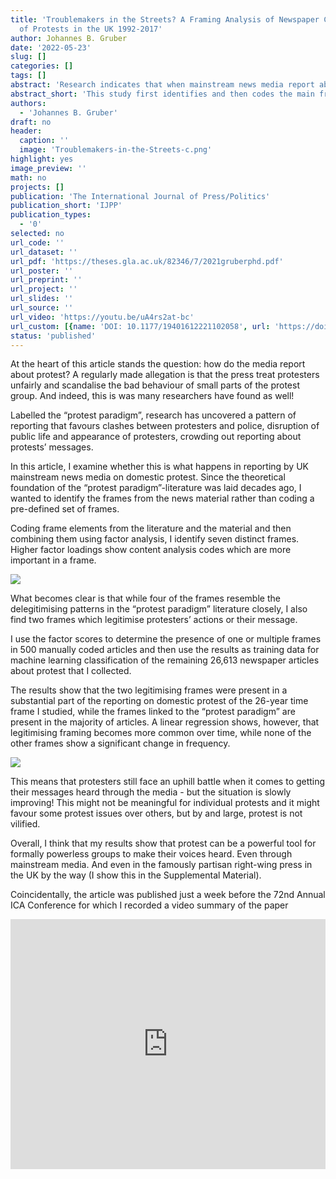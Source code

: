 ```yaml
---
title: 'Troublemakers in the Streets? A Framing Analysis of Newspaper Coverage
  of Protests in the UK 1992-2017'
author: Johannes B. Gruber
date: '2022-05-23'
slug: []
categories: []
tags: []
abstract: 'Research indicates that when mainstream news media report about demonstrations, protesters often face delegitimising coverage. This phenomenon, known as the "(journalistic) protest paradigm", is thought to be a default mindset that leads journalists to emphasize the method of protesters over their message. However, empirical work has so far limited itself to specific protest movements or events and only covers brief periods. This study first identifies and then codes the main frames in all reports about domestic protest in the United Kingdom.  Analysing data that covers eight national newspapers during a 26 year period (*N* = 27,496), I provide a more systematic understanding of how mainstream news media in liberal democracies report about protests. The analysis shows that a stable majority of articles uses frames linked to the *protest paradigm* throughout the time period. However, a substantial and growing number of articles employ legitimising frames --- either on their own or co-existing with delegitimising framing.'
abstract_short: 'This study first identifies and then codes the main frames in all reports about domestic protest in the United Kingdom. '
authors:
  - 'Johannes B. Gruber'
draft: no
header:
  caption: ''
  image: 'Troublemakers-in-the-Streets-c.png'
highlight: yes
image_preview: ''
math: no
projects: []
publication: 'The International Journal of Press/Politics'
publication_short: 'IJPP'
publication_types:
  - '0'
selected: no
url_code: ''
url_dataset: ''
url_pdf: 'https://theses.gla.ac.uk/82346/7/2021gruberphd.pdf'
url_poster: ''
url_preprint: ''
url_project: ''
url_slides: ''
url_source: ''
url_video: 'https://youtu.be/uA4rs2at-bc'
url_custom: [{name: 'DOI: 10.1177/19401612221102058', url: 'https://doi.org/10.1177/19401612221102058'}]
status: 'published'
---
```


At the heart of this article stands the question: how do the media report about protest?
A regularly made allegation is that the press treat protesters unfairly and scandalise the bad behaviour of small parts of the protest group.
And indeed, this is was many researchers have found as well!

Labelled the "protest paradigm", research has uncovered a pattern of reporting that favours clashes between protesters and police, disruption of public life and appearance of protesters, crowding out reporting about protests' messages.

In this article, I examine whether this is what happens in reporting by UK mainstream news media on domestic protest. Since the theoretical foundation of the “protest paradigm”-literature was laid decades ago, I wanted to identify the frames from the news material rather than coding a pre-defined set of frames.

Coding frame elements from the literature and the material and then combining them using factor analysis, I identify seven distinct frames. Higher factor loadings show content analysis codes which are more important in a frame.

![](factorloadplot.svg)

What becomes clear is that while four of the frames resemble the delegitimising patterns in the "protest paradigm" literature closely, I also find two frames which legitimise protesters' actions or their message.

I use the factor scores to determine the presence of one or multiple frames in 500 manually coded articles and then use the results as training data for machine learning classification of the remaining 26,613 newspaper articles about protest that I collected.

The results show that the two legitimising frames were present in a substantial part of the reporting on domestic protest of the 26-year time frame I studied, while the frames linked to the "protest paradigm" are present in the majority of articles. A linear regression shows, however, that legitimising framing becomes more common over time, while none of the other frames show a significant change in frequency.

![](framestime.svg)

This means that protesters still face an uphill battle when it comes to getting their messages heard through the media - but the situation is slowly improving! This might not be meaningful for individual protests and it might favour some protest issues over others, but by and large, protest is not vilified.

Overall, I think that my results show that protest can be a powerful tool for formally powerless groups to make their voices heard. Even through mainstream media. And even in the famously partisan right-wing press in the UK by the way (I show this in the Supplemental Material).

Coincidentally, the article was published just a week before the 72nd Annual ICA Conference for which I recorded a video summary of the paper

<iframe width="100%" height="400" src="https://www.youtube.com/embed/uA4rs2at-bc" title="YouTube video player" frameborder="0" allow="accelerometer; autoplay; clipboard-write; encrypted-media; gyroscope; picture-in-picture" allowfullscreen></iframe>
